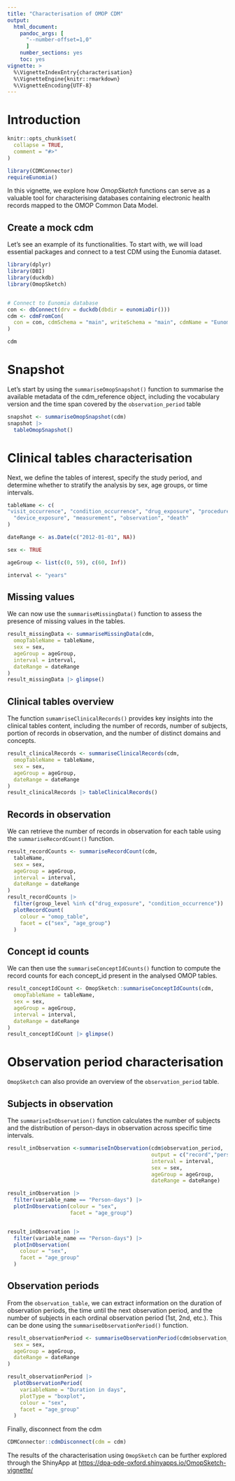 ```yaml
---
title: "Characterisation of OMOP CDM"
output: 
  html_document:
    pandoc_args: [
      "--number-offset=1,0"
      ]
    number_sections: yes
    toc: yes
vignette: >
  %\VignetteIndexEntry{characterisation}
  %\VignetteEngine{knitr::rmarkdown}
  %\VignetteEncoding{UTF-8}
---
```


# Introduction

```r
knitr::opts_chunk$set(
  collapse = TRUE,
  comment = "#>"
)

library(CDMConnector)
requireEunomia()
```

In this vignette, we explore how *OmopSketch* functions can serve as a valuable tool for characterising databases containing electronic health records mapped to the OMOP Common Data Model.

## Create a mock cdm

Let's see an example of its functionalities. To start with, we will load essential packages and connect to a test CDM using the Eunomia dataset.

```r
library(dplyr)
library(DBI)
library(duckdb)
library(OmopSketch)


# Connect to Eunomia database
con <- dbConnect(drv = duckdb(dbdir = eunomiaDir()))
cdm <- cdmFromCon(
  con = con, cdmSchema = "main", writeSchema = "main", cdmName = "Eunomia"
)

cdm
```

# Snapshot

Let's start by using the `summariseOmopSnapshot()` function to summarise the available metadata of the cdm_reference object, including the vocabulary version and the time span covered by the `observation_period` table

```r
snapshot <- summariseOmopSnapshot(cdm)
snapshot |>
  tableOmopSnapshot()
```

# Clinical tables characterisation

Next, we define the tables of interest, specify the study period, and determine whether to stratify the analysis by sex, age groups, or time intervals.

```r
tableName <- c(
"visit_occurrence", "condition_occurrence", "drug_exposure", "procedure_occurrence",
  "device_exposure", "measurement", "observation", "death"
)

dateRange <- as.Date(c("2012-01-01", NA))

sex <- TRUE

ageGroup <- list(c(0, 59), c(60, Inf))

interval <- "years"
```

## Missing values

We can now use the `summariseMissingData()` function to assess the presence of missing values in the tables.

```r
result_missingData <- summariseMissingData(cdm,
  omopTableName = tableName,
  sex = sex,
  ageGroup = ageGroup,
  interval = interval,
  dateRange = dateRange
)
result_missingData |> glimpse()
```

## Clinical tables overview

The function `sumamriseClinicalRecords()` provides key insights into the clinical tables content, including the number of records, number of subjects, portion of records in observation, and the number of distinct domains and concepts.

```r
result_clinicalRecords <- summariseClinicalRecords(cdm,
  omopTableName = tableName,
  sex = sex,
  ageGroup = ageGroup,
  dateRange = dateRange
)
result_clinicalRecords |> tableClinicalRecords()
```

## Records in observation

We can retrieve the number of records in observation for each table using the `summariseRecordCount()` function.

```r
result_recordCounts <- summariseRecordCount(cdm,
  tableName,
  sex = sex,
  ageGroup = ageGroup,
  interval = interval,
  dateRange = dateRange
)
result_recordCounts |>
  filter(group_level %in% c("drug_exposure", "condition_occurrence")) |>
  plotRecordCount(
    colour = "omop_table",
    facet = c("sex", "age_group")
  )
```

## Concept id counts

We can then use the `summariseConceptIdCounts()` function to compute the record counts for each concept_id present in the analysed OMOP tables.

```r
result_conceptIdCount <- OmopSketch::summariseConceptIdCounts(cdm,
  omopTableName = tableName,
  sex = sex,
  ageGroup = ageGroup,
  interval = interval,
  dateRange = dateRange
)
result_conceptIdCount |> glimpse()
```

# Observation period characterisation

`OmopSketch` can also provide an overview of the `observation_period` table.

## Subjects in observation

The `summariseInObservation()` function calculates the number of subjects and the distribution of person-days in observation across specific time intervals.

```r

result_inObservation <-summariseInObservation(cdm$observation_period,
                                              output = c("record","person-days"),
                                              interval = interval,
                                              sex = sex,
                                              ageGroup = ageGroup,
                                              dateRange = dateRange) 

result_inObservation |>    
  filter(variable_name == "Person-days") |>
  plotInObservation(colour = "sex", 
                    facet = "age_group")


result_inObservation |>
  filter(variable_name == "Person-days") |>
  plotInObservation(
    colour = "sex",
    facet = "age_group"
  )
```

## Observation periods

From the `observation_table`, we can extract information on the duration of observation periods, the time until the next observation period, and the number of subjects in each ordinal observation period (1st, 2nd, etc.). This can be done using the `summariseObservationPeriod()` function.

```r
result_observationPeriod <- summariseObservationPeriod(cdm$observation_period,
  sex = sex,
  ageGroup = ageGroup,
  dateRange = dateRange
)

result_observationPeriod |>
  plotObservationPeriod(
    variableName = "Duration in days",
    plotType = "boxplot",
    colour = "sex",
    facet = "age_group"
  )
```

Finally, disconnect from the cdm

```r
CDMConnector::cdmDisconnect(cdm = cdm)
```

The results of the characterisation using `OmopSketch` can be further explored through the ShinyApp at <https://dpa-pde-oxford.shinyapps.io/OmopSketch-vignette/>
